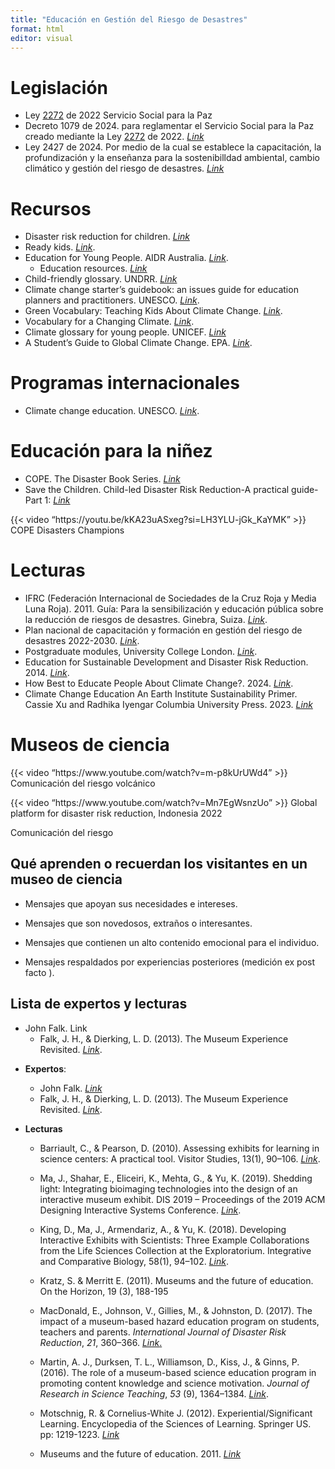 ```yaml
---
title: "Educación en Gestión del Riesgo de Desastres"
format: html
editor: visual
---
```


# Legislación

-   Ley [2272](https://www.funcionpublica.gov.co/eva/gestornormativo/norma.php?i=197883#2272 "vinculo") de 2022 Servicio Social para la Paz
-   Decreto 1079 de 2024. para reglamentar el Servicio Social para la Paz creado mediante la Ley [2272](https://www.funcionpublica.gov.co/eva/gestornormativo/norma.php?i=197883#2272 "vinculo") de 2022. [*Link*](https://www.funcionpublica.gov.co/eva/gestornormativo/norma.php?i=249476)
-   Ley 2427 de 2024. Por medio de la cual se establece la capacitación, la profundización y la enseñanza para la sostenibilldad ambiental, cambio climático y gestión del riesgo de desastres. [*Link*](https://www.funcionpublica.gov.co/eva/gestornormativo/norma.php?i=250916)

# Recursos

-   Disaster risk reduction for children. [*Link*](https://www.undrr.org/implementing-sendai-framework/sendai-framework-action/disaster-risk-reduction-for-children)
-   Ready kids. [*Link*](https://www.ready.gov/es/kids).
-   Education for Young People. AIDR Australia. [*Link*](https://schools.aidr.org.au/).
    -   Education resources. [*Link*](https://schools.aidr.org.au/disaster-resilience-education/teaching-resources/#/)
-   Child-friendly glossary. UNDRR. [*Link*](https://www.preventionweb.net/publication/child-friendly-glossary)
-   Climate change starter's guidebook: an issues guide for education planners and practitioners. UNESCO. [*Link*](https://unesdoc.unesco.org/ark:/48223/pf0000211136).
-   Green Vocabulary: Teaching Kids About Climate Change. [*Link*](https://www.performingenglish.net/green-vocabulary-teaching-kids-about-climate-change/).
-   Vocabulary for a Changing Climate. [*Link*](https://kidsagainstclimatechange.co/vocabulary-for-a-changing-climate/).
-   Climate glossary for young people. UNICEF. [*Link*](https://www.unicef.org/lac/media/19321/file/climate-glossary-for-young-people.pdf)
-   A Student's Guide to Global Climate Change. EPA. [*Link*](https://archive.epa.gov/climatechange/kids/glossary.html).

# Programas internacionales

-   Climate change education. UNESCO. [*Link*](https://www.unesco.org/en/climate-change/education).

# Educación para la niñez

-   COPE. The Disaster Book Series. [*Link*](https://cope-disaster-champions.com/)
-   Save the Children. Child-led Disaster Risk Reduction-A practical guide-Part 1: [*Link*](https://resourcecentre.savethechildren.net/document/child-led-disaster-risk-reduction-practical-guide-part-1https://resourcecentre.savethechildren.net/document/child-led-disaster-risk-reduction-practical-guide-part-1)

::: {layout-ncol="2"}
{{< video "https://youtu.be/kKA23uASxeg?si=LH3YLU-jGk_KaYMK" >}} COPE Disasters Champions
:::

# Lecturas

-   IFRC (Federación Internacional de Sociedades de la Cruz Roja y Media Luna Roja). 2011. Guía: Para la sensibilización y educación pública sobre la reducción de riesgos de desastres. Ginebra, Suiza. [*Link*](https://www.preventionweb.net/files/61592_302200publicawarenessddrguidees.pdf).
-   Plan nacional de capacitación y formación en gestión del riesgo de desastres 2022-2030. [*Link*](https://repositorio.gestiondelriesgo.gov.co/handle/20.500.11762/38718?fbclid=IwAR18I1UGQjs6QY50qGJiSpHwZSovFTo_q9wL8p4Q0k7jh9bBsOUFgX5aqrk).
-   Postgraduate modules, University College London. [*Link*](https://www.ucl.ac.uk/risk-disaster-reduction/study/postgraduate-modules).
-   Education for Sustainable Development and Disaster Risk Reduction. 2014. [*Link*](https://books.google.com.co/books?id=SCM9BAAAQBAJ).
-   How Best to Educate People About Climate Change?. 2024. [*Link*](https://news.climate.columbia.edu/2024/01/22/how-best-to-educate-people-about-climate-change/#:~:text=Climate%20change%20is%20multidimensional%20and,%2C%20biology%2C%20geochemistry%20and%20economics.).
-   Climate Change Education An Earth Institute Sustainability Primer. Cassie Xu and Radhika Iyengar Columbia University Press. 2023. [*Link*](https://books.google.com.co/books?id=0brFEAAAQBAJ&printsec=frontcover&dq=Climate+Change+Education+An+Earth+Institute+Sustainability+Primer&hl=es-419&newbks=1&newbks_redir=0&sa=X&redir_esc=y#v=onepage&q=Climate%20Change%20Education%20An%20Earth%20Institute%20Sustainability%20Primer&f=false)

# Museos de ciencia

::: {layout-ncol="2"}
{{< video "https://www.youtube.com/watch?v=m-p8kUrUWd4" >}} Comunicación del riesgo volcánico

{{< video "https://www.youtube.com/watch?v=Mn7EgWsnzUo" >}} Global platform for disaster risk reduction, Indonesia 2022

Comunicación del riesgo
:::

::: callout-tip
## Qué aprenden o recuerdan los visitantes en un museo de ciencia

-   Mensajes que apoyan sus necesidades e intereses.

-   Mensajes que son novedosos, extraños o interesantes.

-   Mensajes que contienen un alto contenido emocional para el individuo.

-   Mensajes respaldados por experiencias posteriores (medición ex post facto ).
:::

## Lista de expertos y lecturas

-   John Falk. Link
    -   Falk, J. H., & Dierking, L. D. (2013). The Museum Experience Revisited. [*Link*](https://books.google.com.co/books?id=Pzo3-SI3DPAC&printsec=frontcover&source=gbs_ge_summary_r&cad=0#v=onepage&q&f=false).

<!-- -->

-   **Expertos**:

    -   John Falk. [*Link*](https://scholar.google.com/citations?user=1hytoUMAAAAJ&hl=en&oi=sra)
    -   Falk, J. H., & Dierking, L. D. (2013). The Museum Experience Revisited. [*Link*](https://doi.org/10.4324/9781315417851).

-   **Lecturas**

    -   Barriault, C., & Pearson, D. (2010). Assessing exhibits for learning in science centers: A practical tool. Visitor Studies, 13(1), 90–106. [*Link*](https://doi.org/10.1080/10645571003618824).

    -   Ma, J., Shahar, E., Eliceiri, K., Mehta, G., & Yu, K. (2019). Shedding light: Integrating bioimaging technologies into the design of an interactive museum exhibit. DIS 2019 – Proceedings of the 2019 ACM Designing Interactive Systems Conference. [*Link*](https://doi.org/10.1145/3322276.3322299).

    -   King, D., Ma, J., Armendariz, A., & Yu, K. (2018). Developing Interactive Exhibits with Scientists: Three Example Collaborations from the Life Sciences Collection at the Exploratorium. Integrative and Comparative Biology, 58(1), 94–102. [*Link*](https://doi.org/10.1093/icb/icy010).

    -   Kratz, S. & Merritt E. (2011). Museums and the future of education. On the Horizon, 19 (3), 188-195

    -   MacDonald, E., Johnson, V., Gillies, M., & Johnston, D. (2017). The impact of a museum-based hazard education program on students, teachers and parents. *International Journal of Disaster Risk Reduction*, *21*, 360–366. [*Link*.](https://doi.org/10.1016/j.ijdrr.2017.01.010)

    -   Martin, A. J., Durksen, T. L., Williamson, D., Kiss, J., & Ginns, P. (2016). The role of a museum-based science education program in promoting content knowledge and science motivation. *Journal of Research in Science Teaching*, *53* (9), 1364–1384. [*Link*](https://doi.org/10.1002/tea.21332).

    -   Motschnig, R. & Cornelius-White J. (2012). Experiential/Significant Learning. Encyclopedia of the Sciences of Learning. Springer US. pp: 1219-1223. [*Link*](https://doi.org/10.1007/978-1-4419-1428-6_574)

    -   Museums and the future of education. 2011. [*Link*](https://www.emerald.com/insight/content/doi/10.1108/10748121111163896/full/html)